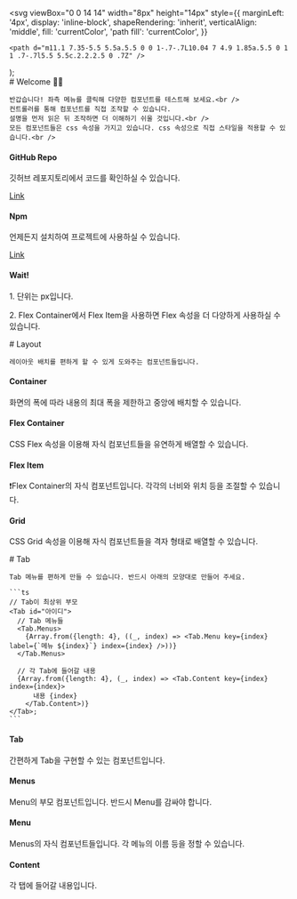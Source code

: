 
  <svg
    viewBox="0 0 14 14"
    width="8px"
    height="14px"
    style={{
      marginLeft: '4px',
      display: 'inline-block',
      shapeRendering: 'inherit',
      verticalAlign: 'middle',
      fill: 'currentColor',
      'path fill': 'currentColor',
    }}
  >
    <path d="m11.1 7.35-5.5 5.5a.5.5 0 0 1-.7-.7L10.04 7 4.9 1.85a.5.5 0 1 1 .7-.7l5.5 5.5c.2.2.2.5 0 .7Z" />
  </svg>
);

<Meta title="Instruction" />

<div className="sb-container">
  <div className='sb-section-title'>
    # Welcome 👋🏻

    반갑습니다! 좌측 메뉴를 클릭해 다양한 컴포넌트를 테스트해 보세요.<br />
    컨트롤러를 통해 컴포넌트를 직접 조작할 수 있습니다.
    설명을 먼저 읽은 뒤 조작하면 더 이해하기 쉬울 것입니다.<br />
    모든 컴포넌트들은 css 속성을 가지고 있습니다. css 속성으로 직접 스타일을 적용할 수 있습니다.<br />

  </div>
  
  <div className="sb-section">
    <div className="sb-section-item">
      <h4 className="sb-section-item-heading">GitHub Repo</h4>
      <p className="sb-section-item-paragraph">깃허브 레포지토리에서 코드를 확인하실 수 있습니다.</p>
      <a
        href="https://github.com/feb-dain/layout-component"
        target="_blank"
      >Link<RightArrow /></a>
    </div>
    <div className="sb-section-item">
      <h4 className="sb-section-item-heading">Npm</h4>
      <p className="sb-section-item-paragraph">언제든지 설치하여 프로젝트에 사용하실 수 있습니다.</p>
      <a
        href="https://www.npmjs.com/package/yummy-design-component"
        target="_blank"
      >Link<RightArrow /></a>
    </div>
  </div>
</div>

<div className="sb-addon">
  <div className="sb-addon-text">
    <h4>Wait!</h4>
    <p>1. 단위는 px입니다.</p>
    <p>2. Flex Container에서 Flex Item을 사용하면 Flex 속성을 더 다양하게 사용하실 수 있습니다.</p>
  </div>
  <div className="sb-addon-img"></div>
</div>

<div className="sb-container">
  <div className='sb-section-title'>
    # Layout

    레이아웃 배치를 편하게 할 수 있게 도와주는 컴포넌트들입니다.

  </div>

  <div className="sb-section">
    <div className="sb-features-grid">
      <div className="sb-grid-item">
        <h4 className="sb-section-item-heading">Container</h4>
        <p className="sb-section-item-paragraph"> 화면의 폭에 따라 내용의 최대 폭을 제한하고 중앙에 배치할 수 있습니다. </p>
      </div>
      <div className="sb-grid-item">
        <h4 className="sb-section-item-heading">Flex Container</h4>
        <p className="sb-section-item-paragraph">CSS Flex 속성을 이용해 자식 컴포넌트들을 유연하게 배열할 수 있습니다.</p>
      </div>
      <div className="sb-grid-item">
        <h4 className="sb-section-item-heading">Flex Item</h4>
        <p className="sb-section-item-paragraph">
          ❗Flex Container의 자식 컴포넌트입니다. 각각의 너비와 위치 등을 조절할 수 있습니다.
        </p>
      </div>
      <div className="sb-grid-item">
        <h4 className="sb-section-item-heading">Grid</h4>
        <p className="sb-section-item-paragraph">
          CSS Grid 속성을 이용해 자식 컴포넌트들을 격자 형태로 배열할 수 있습니다.
        </p>
      </div>
    </div>
  </div>
</div>

<div className="sb-container">
  <div className='sb-section-title'>
    # Tab

    Tab 메뉴를 편하게 만들 수 있습니다. 반드시 아래의 모양대로 만들어 주세요.

    ```ts
    // Tab이 최상위 부모
    <Tab id="아이디">
      // Tab 메뉴들
      <Tab.Menus>
        {Array.from({length: 4}, ((_, index) => <Tab.Menu key={index} label={`메뉴 ${index}`} index={index} />))}
      </Tab.Menus>

      // 각 Tab에 들어갈 내용
      {Array.from({length: 4}, (_, index) => <Tab.Content key={index} index={index}>
          내용 {index}
        </Tab.Content>)}
    </Tab>;
    ```

  </div>

  <div className="sb-section">
    <div className="sb-features-grid">
      <div className="sb-grid-item">
        <h4 className="sb-section-item-heading">Tab</h4>
        <p className="sb-section-item-paragraph">간편하게 Tab을 구현할 수 있는 컴포넌트입니다.</p>
      </div>
      <div className="sb-grid-item">
        <h4 className="sb-section-item-heading">Menus</h4>
        <p className="sb-section-item-paragraph">Menu의 부모 컴포넌트입니다. 반드시 Menu를 감싸야 합니다.</p>
      </div>
      <div className="sb-grid-item">
        <h4 className="sb-section-item-heading">Menu</h4>
        <p className="sb-section-item-paragraph">
          Menus의 자식 컴포넌트들입니다. 각 메뉴의 이름 등을 정할 수 있습니다.
        </p>
      </div>
      <div className="sb-grid-item">
        <h4 className="sb-section-item-heading">Content</h4>
        <p className="sb-section-item-paragraph">
          각 탭에 들어갈 내용입니다.
        </p>
      </div>
    </div>
  </div>
</div>

<style>
  {`
  .sb-container {
    margin-bottom: 48px;
  }

  .sb-section {
    width: 100%;
    display: flex;
    flex-direction: row;
    gap: 20px;
  }

  img {
    object-fit: cover;
  }

  .sb-section-title {
    margin-bottom: 32px;
  }

  .sb-section a:not(h1 a, h2 a, h3 a) {
    font-size: 14px;
  }

  .sb-section-item, .sb-grid-item {
    flex: 1;
    display: flex;
    flex-direction: column;
  }

  .sb-section-item-heading {
    padding-top: 20px !important;
    padding-bottom: 5px !important;
    margin: 0 !important;
  }
  .sb-section-item-paragraph {
    margin: 0;
    padding-bottom: 10px;
  }

  .sb-chevron {
    margin-left: 5px;
  }

  .sb-features-grid {
    display: grid;
    grid-template-columns: repeat(2, 1fr);
    grid-gap: 32px 20px;
  }

  .sb-socials {
    display: grid;
    grid-template-columns: repeat(4, 1fr);
  }

  .sb-socials p {
    margin-bottom: 10px;
  }

  .sb-explore-image {
    max-height: 32px;
    align-self: flex-start;
  }

  .sb-addon {
    width: 100%;
    display: flex;
    align-items: center;
    position: relative;
    background-color: #EEF3F8;
    border-radius: 5px;
    border: 1px solid rgba(0, 0, 0, 0.05);
    background: #EEF3F8;
    height: 180px;
    margin-bottom: 48px;
    overflow: hidden;
  }

  .sb-addon-text {
    padding-left: 48px;
  }

  .sb-addon-text h4 {
    padding-top: 0px;
  }

  .sb-addon-img {
    position: absolute;
    left: 345px;
    top: 0;
    height: 100%;
    width: 200%;
    overflow: hidden;
  }

  .sb-addon-img img {
    width: 650px;
    transform: rotate(-15deg);
    margin-left: 40px;
    margin-top: -72px;
    box-shadow: 0 0 1px rgba(255, 255, 255, 0);
    backface-visibility: hidden;
  }

  @media screen and (max-width: 800px) {
    .sb-addon-img {
      left: 300px;
    }
  }

  @media screen and (max-width: 600px) {
    .sb-section {
      flex-direction: column;
    }

    .sb-features-grid {
      grid-template-columns: repeat(1, 1fr);
    }

    .sb-socials {
      grid-template-columns: repeat(2, 1fr);
    }

    .sb-addon {
      height: 280px;
      align-items: flex-start;
      padding-top: 32px;
      overflow: hidden;
    }

    .sb-addon-text {
      padding-left: 24px;
    }

    .sb-addon-img {
      right: 0;
      left: 0;
      top: 130px;
      bottom: 0;
      overflow: hidden;
      height: auto;
      width: 124%;
    }

    .sb-addon-img img {
      width: 1200px;
      transform: rotate(-12deg);
      margin-left: 0;
      margin-top: 48px;
      margin-bottom: -40px;
      margin-left: -24px;
    }
  }
  `}
</style>
